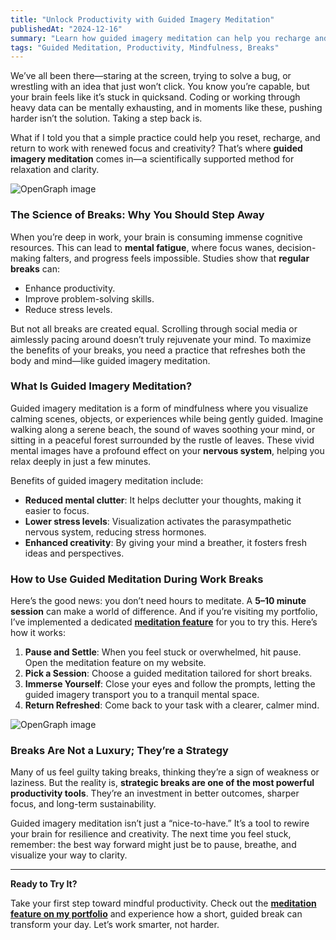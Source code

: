 ```yaml
---
title: "Unlock Productivity with Guided Imagery Meditation"
publishedAt: "2024-12-16"
summary: "Learn how guided imagery meditation can help you recharge and tackle mental blocks."
tags: "Guided Meditation, Productivity, Mindfulness, Breaks"
---
```


We’ve all been there—staring at the screen, trying to solve a bug, or wrestling with an idea that just won’t click. You know you’re capable, but your brain feels like it’s stuck in quicksand. Coding or working through heavy data can be mentally exhausting, and in moments like these, pushing harder isn’t the solution. Taking a step back is.

What if I told you that a simple practice could help you reset, recharge, and return to work with renewed focus and creativity? That’s where **guided imagery meditation** comes in—a scientifically supported method for relaxation and clarity.

<Image
  src="/photos/breathe.jpg"
  alt="OpenGraph image"
  width={640}
  height={500}
/>

### The Science of Breaks: Why You Should Step Away

When you’re deep in work, your brain is consuming immense cognitive resources. This can lead to **mental fatigue**, where focus wanes, decision-making falters, and progress feels impossible. Studies show that **regular breaks** can:

- Enhance productivity.
- Improve problem-solving skills.
- Reduce stress levels.

But not all breaks are created equal. Scrolling through social media or aimlessly pacing around doesn’t truly rejuvenate your mind. To maximize the benefits of your breaks, you need a practice that refreshes both the body and mind—like guided imagery meditation.

### What Is Guided Imagery Meditation?

Guided imagery meditation is a form of mindfulness where you visualize calming scenes, objects, or experiences while being gently guided. Imagine walking along a serene beach, the sound of waves soothing your mind, or sitting in a peaceful forest surrounded by the rustle of leaves. These vivid mental images have a profound effect on your **nervous system**, helping you relax deeply in just a few minutes.

Benefits of guided imagery meditation include:

- **Reduced mental clutter**: It helps declutter your thoughts, making it easier to focus.
- **Lower stress levels**: Visualization activates the parasympathetic nervous system, reducing stress hormones.
- **Enhanced creativity**: By giving your mind a breather, it fosters fresh ideas and perspectives.

### How to Use Guided Meditation During Work Breaks

Here’s the good news: you don’t need hours to meditate. A **5–10 minute session** can make a world of difference. And if you’re visiting my portfolio, I’ve implemented a dedicated [**meditation feature**](https://www.sidonweb.com/meditate) for you to try this. Here’s how it works:

1. **Pause and Settle**: When you feel stuck or overwhelmed, hit pause. Open the meditation feature on my website.
2. **Pick a Session**: Choose a guided meditation tailored for short breaks.
3. **Immerse Yourself**: Close your eyes and follow the prompts, letting the guided imagery transport you to a tranquil mental space.
4. **Return Refreshed**: Come back to your task with a clearer, calmer mind.

<Image
  src="/photos/relax.jpg"
  alt="OpenGraph image"
  width={640}
  height={500}
/>

### Breaks Are Not a Luxury; They’re a Strategy

Many of us feel guilty taking breaks, thinking they’re a sign of weakness or laziness. But the reality is, **strategic breaks are one of the most powerful productivity tools**. They’re an investment in better outcomes, sharper focus, and long-term sustainability.

Guided imagery meditation isn’t just a “nice-to-have.” It’s a tool to rewire your brain for resilience and creativity. The next time you feel stuck, remember: the best way forward might just be to pause, breathe, and visualize your way to clarity.

---

**Ready to Try It?**

Take your first step toward mindful productivity. Check out the [**meditation feature on my portfolio**](https://www.sidonweb.com/meditate) and experience how a short, guided break can transform your day. Let’s work smarter, not harder.
